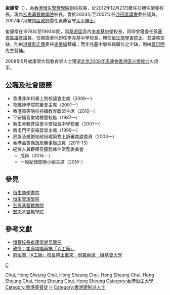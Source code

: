 {{Infobox officeholder
| honorific-prefix = [[博士|Dr]]
|name=崔康常
|native_name=Chui Hong-sheung
|honorific-suffix = [[太平紳士|JP]] [[博士|博士]]
|office=[[宏恩基督教學院|宏恩基督教學院]]校長
|term_start=2015年
|term_end=
|office1=[[宏恩基督教書院|宏恩基督教書院]]校長
|term_start1=2013年
|term_end1=2015年
|office2=第1任[[恒生管理學院|恒生管理學院]]校長
|term_start2=2010年5月4日
|term_end2=2012年12月21日
|predecessor2=(首任)
|successor2=[[方梓勳|方梓勳]]教授（署理校長）
|office3=[[恒生商學書院|恒生商學書院]]校長
|term_start3=1996年
|term_end3=2012年 
|office4=[[順德聯誼總會李兆基中學|順德聯誼總會李兆基中學]]校長
|term_start4=1978年
|term_end4=1993年 
|educate=[[拔萃男書院|拔萃男書院]]<br>[[香港大學|香港大學]][[理學士|理學士]]<br>[[香港中文大學|中大]]教育文憑、教育碩士<br>[[新南威爾斯大學|新南威爾斯大學]][[哲學博士|哲學博士]]
|religion=[[基督教|基督教]]<ref>{{cite web|url=https://www.alayluya.com/article/90296|title=為神挑戰無極限　宏恩基督教學院校長崔康常|website=Alayuluya|date=2016-01-04|access-date=2021-04-18|archive-date=2021-04-18|archive-url=https://web.archive.org/web/20210418004356/https://www.alayluya.com/article/90296|dead-url=no}}</ref>
}}
'''崔康常'''{{JP}}（{{lang-en|Chui Hong-sheung}}），為[[香港|香港]][[恒生管理學院|恒生管理學院]]創校校長，於2012年12月21日離任並轉任榮譽校長。現為[[宏恩基督教學院|宏恩基督教學院]]校長。曾於2004年至2007年任[[沙田區議會|沙田區議會]]委任議員。2007年7月被[[香港特區政府|特區政府]]委任爲非官守[[太平紳士|太平紳士]]。

崔康常在1978年至1993年間，爲[[葵青區|葵青區]]區內[[順德聯誼總會李兆基中學|李兆基中學]]校長，同時曾獲委任爲[[葵青區議會|葵青區議會]]議員，任期直至他卸任李兆基中學校長，轉任[[恒生商學書院|恒生商學書院]]止。其議席空缺，則由[[港督|港督]][[彭定康|彭定康]]委任[[麥美娟|麥美娟]]替補；而李兆基中學校長職位之空缺，則由[[曾日明|曾日明]]先生替補。

2008年5月崔康常作爲教育界人士獲選[[北京2008年奧運會香港區火炬接力|北京2008年奧運會香港區火炬接力]]火炬手。

==公職及社會服務==

* 香港非牟利專上院校議會主席（2006—）
* 牧職神學院院董會主席（2001—）
* 香港高等院校持續教育聯盟主席（2010—）
* 平安福音堂幼稚園校監（1987—）
* 新生命教育協會平安福音中學校董（2007—）
* 南屯門平安福音堂主席（1999—）
* 房屋及規劃地政局建築物上訴審裁處委員（2003—）
* 香港品質保證局董事局成員（2011-13）
* 紀律人員薪俸及服務條件常務委員會
** 成員（2014 - ）
** 一般紀律部隊小組主席（2016-）

==參見==
* [[恒生商學書院|恒生商學書院]]
* [[恒生管理學院|恒生管理學院]]
* [[宏恩基督教書院|宏恩基督教書院]]
* [[宏恩基督教學院|宏恩基督教學院]]

==參考文獻==
{{Reflist|30em}}

*[http://paper.wenweipo.com/2012/12/22/YO1212220013.htm 恒管校長崔康常提早離任] {{Wayback|url=http://paper.wenweipo.com/2012/12/22/YO1212220013.htm |date=20200807202739 }}
*[http://orientaldaily.on.cc/cnt/news/20130722/00176_114.html 政情：崔康常唔再搞「Ａ工廠」] {{Wayback|url=http://orientaldaily.on.cc/cnt/news/20130722/00176_114.html |date=20200808182505 }}
*[http://hk.apple.nextmedia.com/news/art/20130722/18343681 前恒商「A工廠」校長捲土重來　盼籌兩億　辦基督大學] {{Wayback|url=http://hk.apple.nextmedia.com/news/art/20130722/18343681 |date=20170524175318 }}

[[Category:新南威爾斯大學校友|Chui, Hong Sheung]]
[[Category:香港中文大學校友|Chui, Hong Sheung]]
[[Category:香港大學校友|Chui, Hong Sheung]]
[[Category:前香港區議員|Chui, Hong Sheung]]
[[Category:香港中學校長|Chui, Hong Sheung]]
[[Category:拔萃男書院校友|Chui, Hong Sheung]]
[[Category:香港恒生大學|Category:香港恒生大學]]
[[分類:香港大專院校校長|C]]
[[Category:香港基督徒|Category:香港基督徒]]
[[Category:崔姓|H]]
[[Category:香港建制派人士|Category:香港建制派人士]]